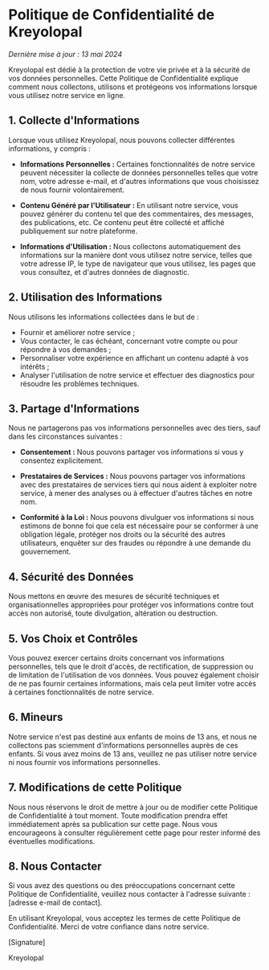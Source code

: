# Politique de Confidentialité de Kreyolopal

*Dernière mise à jour : 13 mai 2024*

Kreyolopal est dédié à la protection de votre vie privée et à la sécurité de vos données personnelles. Cette Politique de Confidentialité explique comment nous collectons, utilisons et protégeons vos informations lorsque vous utilisez notre service en ligne.

## 1. Collecte d'Informations

Lorsque vous utilisez Kreyolopal, nous pouvons collecter différentes informations, y compris :

- **Informations Personnelles :** Certaines fonctionnalités de notre service peuvent nécessiter la collecte de données personnelles telles que votre nom, votre adresse e-mail, et d'autres informations que vous choisissez de nous fournir volontairement.
  
- **Contenu Généré par l'Utilisateur :** En utilisant notre service, vous pouvez générer du contenu tel que des commentaires, des messages, des publications, etc. Ce contenu peut être collecté et affiché publiquement sur notre plateforme.

- **Informations d'Utilisation :** Nous collectons automatiquement des informations sur la manière dont vous utilisez notre service, telles que votre adresse IP, le type de navigateur que vous utilisez, les pages que vous consultez, et d'autres données de diagnostic.

## 2. Utilisation des Informations

Nous utilisons les informations collectées dans le but de :

- Fournir et améliorer notre service ;
- Vous contacter, le cas échéant, concernant votre compte ou pour répondre à vos demandes ;
- Personnaliser votre expérience en affichant un contenu adapté à vos intérêts ;
- Analyser l'utilisation de notre service et effectuer des diagnostics pour résoudre les problèmes techniques.

## 3. Partage d'Informations

Nous ne partagerons pas vos informations personnelles avec des tiers, sauf dans les circonstances suivantes :

- **Consentement :** Nous pouvons partager vos informations si vous y consentez explicitement.
  
- **Prestataires de Services :** Nous pouvons partager vos informations avec des prestataires de services tiers qui nous aident à exploiter notre service, à mener des analyses ou à effectuer d'autres tâches en notre nom.

- **Conformité à la Loi :** Nous pouvons divulguer vos informations si nous estimons de bonne foi que cela est nécessaire pour se conformer à une obligation légale, protéger nos droits ou la sécurité des autres utilisateurs, enquêter sur des fraudes ou répondre à une demande du gouvernement.

## 4. Sécurité des Données

Nous mettons en œuvre des mesures de sécurité techniques et organisationnelles appropriées pour protéger vos informations contre tout accès non autorisé, toute divulgation, altération ou destruction.

## 5. Vos Choix et Contrôles

Vous pouvez exercer certains droits concernant vos informations personnelles, tels que le droit d'accès, de rectification, de suppression ou de limitation de l'utilisation de vos données. Vous pouvez également choisir de ne pas fournir certaines informations, mais cela peut limiter votre accès à certaines fonctionnalités de notre service.

## 6. Mineurs

Notre service n'est pas destiné aux enfants de moins de 13 ans, et nous ne collectons pas sciemment d'informations personnelles auprès de ces enfants. Si vous avez moins de 13 ans, veuillez ne pas utiliser notre service ni nous fournir vos informations personnelles.

## 7. Modifications de cette Politique

Nous nous réservons le droit de mettre à jour ou de modifier cette Politique de Confidentialité à tout moment. Toute modification prendra effet immédiatement après sa publication sur cette page. Nous vous encourageons à consulter régulièrement cette page pour rester informé des éventuelles modifications.

## 8. Nous Contacter

Si vous avez des questions ou des préoccupations concernant cette Politique de Confidentialité, veuillez nous contacter à l'adresse suivante : [adresse e-mail de contact].

En utilisant Kreyolopal, vous acceptez les termes de cette Politique de Confidentialité. Merci de votre confiance dans notre service.

[Signature]

Kreyolopal
